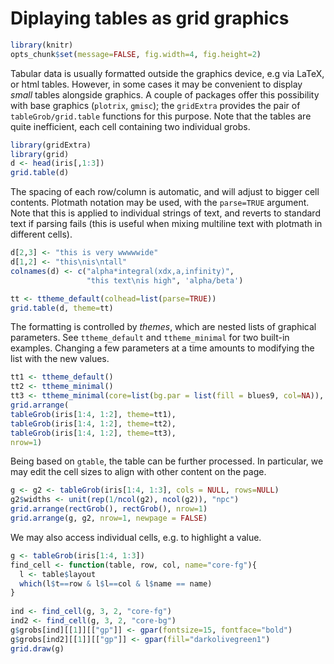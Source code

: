 Diplaying tables as grid graphics
=================================
<!-- 
%\VignetteEngine{knitr::rmarkdown}
%\VignetteIndexEntry{tableGrob}
-->

```r
library(knitr)
opts_chunk$set(message=FALSE, fig.width=4, fig.height=2)
```

Tabular data is usually formatted outside the graphics device, e.g via LaTeX, or html tables. However, in some cases it may be convenient to display *small* tables alongside graphics. A couple of packages offer this possibility with base graphics (`plotrix`, `gmisc`); the `gridExtra` provides the pair of `tableGrob/grid.table` functions for this purpose. Note that the tables are quite inefficient, each cell containing two individual grobs.

```r
library(gridExtra)
library(grid)
d <- head(iris[,1:3])
grid.table(d)
```

The spacing of each row/column is automatic, and will adjust to bigger cell contents. Plotmath notation may be used, with the `parse=TRUE` argument. Note that this is applied to individual strings of text, and reverts to standard text if parsing fails (this is useful when mixing multiline text with plotmath in different cells).

```r
d[2,3] <- "this is very wwwwwide"
d[1,2] <- "this\nis\ntall"
colnames(d) <- c("alpha*integral(xdx,a,infinity)", 
                 "this text\nis high", 'alpha/beta')

tt <- ttheme_default(colhead=list(parse=TRUE))
grid.table(d, theme=tt)

```

The formatting is controlled by *themes*, which are nested lists of graphical parameters. See `ttheme_default` and `ttheme_minimal` for two built-in examples. Changing a few parameters at a time amounts to modifying the list with the new values.

```r
tt1 <- ttheme_default()
tt2 <- ttheme_minimal()
tt3 <- ttheme_minimal(core=list(bg.par = list(fill = blues9, col=NA)), colhead=list(fg.par=list(col="navyblue")))
grid.arrange(
tableGrob(iris[1:4, 1:2], theme=tt1),
tableGrob(iris[1:4, 1:2], theme=tt2),
tableGrob(iris[1:4, 1:2], theme=tt3),
nrow=1)
```

Being based on `gtable`, the table can be further processed. In particular, we may edit the cell sizes to align with other content on the page.

```r
g <- g2 <- tableGrob(iris[1:4, 1:3], cols = NULL, rows=NULL)
g2$widths <- unit(rep(1/ncol(g2), ncol(g2)), "npc")
grid.arrange(rectGrob(), rectGrob(), nrow=1)
grid.arrange(g, g2, nrow=1, newpage = FALSE)
```

We may also access individual cells, e.g. to highlight a value.


```r
g <- tableGrob(iris[1:4, 1:3])
find_cell <- function(table, row, col, name="core-fg"){
  l <- table$layout
  which(l$t==row & l$l==col & l$name == name)
}
  
ind <- find_cell(g, 3, 2, "core-fg")
ind2 <- find_cell(g, 3, 2, "core-bg")
g$grobs[ind][[1]][["gp"]] <- gpar(fontsize=15, fontface="bold")
g$grobs[ind2][[1]][["gp"]] <- gpar(fill="darkolivegreen1")
grid.draw(g)
```


